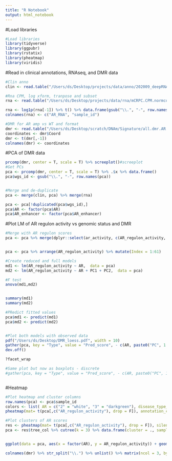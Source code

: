 ```yaml
---
title: "R Notebook"
output: html_notebook
---
```

#Load libraries
```r
#Load libraries
library(tidyverse)
library(ggpubr)
library(rstatix)
library(pheatmap)
library(viridis)
```

#Read in clinical annotations, RNAseq, and DMR data
```r
#Clin anno
clin <- read.table("/Users/ds/Desktop/projects/data/anno/202009_deepRNAseq_sample_full.txt", header = T) %>% dplyr::select(c("sample_id","wgs_id", "AR", "disease_type_SIG_GEX", "AR_enhancer")) %>% na.omit()

#Rna CPM, log xform, tranpose and subset
rna <- read.table("/Users/ds/Desktop/projects/data/rna/mCRPC.CPM.normcounts.txt", header = T) %>% filter(Genename %in% "AR")

rna <- log1p(rna[-1]) %>% t() %>% data.frame(gsub("\\.", "-", row.names(.)))
colnames(rna) <- c("AR_RNA", "sample_id")

#DMR for AR amp vs WT and format
dmr <- read.table("/Users/ds/Desktop/scratch/DNAm/Signature/all.dmr.AR.txt", header = T)
coordinates <- dmr$Coord
dmr <- t(dmr[,-1])
colnames(dmr) <- coordinates
```

#PCA of DMR data
```r
prcomp(dmr, center = T, scale = T) %>% screeplot()#screeplot
#Get PCs
pca <- prcomp(dmr, center = T, scale = T) %>% .$x %>% data.frame()
pca$wgs_id <- gsub("\\.", "-", row.names(pca))


#Merge and de-duplicate
pca <- merge(clin, pca) %>% merge(rna) 

pca <- pca[!duplicated(pca$wgs_id),]
pca$AR <- factor(pca$AR)
pca$AR_enhancer <- factor(pca$AR_enhancer)
```

#Plot LM of AR regulon activity vs genomic status and DMR
```r
#Merge with AR regulon scores
pca <- pca %>% merge(dplyr::select(ar_activity, c(AR_regulon_activity, sample_id)))


pca <- pca %>% arrange(AR_regulon_activity) %>% mutate(Index = 1:61)

#Create reduced and full models
md1 <- lm(AR_regulon_activity ~ AR,  data = pca) 
md2 <- lm(AR_regulon_activity ~ AR + PC1 + PC2,  data = pca) 

#F test
anova(md1,md2)


summary(md1)
summary(md2)

#PRedict fitted values
pca$md1 <- predict(md1)
pca$md2 <- predict(md2)


#Plot both models with observed data
pdf("/Users/ds/Desktop/DMR_loess.pdf", width = 10)
gather(pca, key = "Type", value = "Pred_score", - c(AR, paste0("PC", 1:48), sample_id, wgs_id, Index, AR_RNA,disease_type_SIG_GEX, AR_enhancer , cluster)) %>% ggplot(aes(x = Index, y = Pred_score, color = Type)) + geom_point(aes(shape = factor(cluster))) + geom_smooth(se = F) + scale_color_manual(values = c("darkred", "darkgreen", "darkblue"), labels = c("Observed", "Model with AR status", "Model with AR status and DNAm")) + ylab("AR Regulon Activity") + ggtitle("Observed and Predicted values for AR activity") 
dev.off()

?facet_wrap

#Same plot but now as boxplots - discrete
#gather(pca, key = "Type", value = "Pred_score", - c(AR, paste0("PC", 1:48), sample_id, wgs_id, Index, AR_RNA,disease_type_SIG_GEX, AR_enhancer )) %>% group_by(Type) %>% mutate(Group = ntile(Pred_score, 4)) %>% ggplot(aes(x = factor(Group), y = Pred_score, fill = Type)) + geom_boxplot() + scale_fill_manual(values = c("darkred", "darkgreen", "darkblue", "black")) 



```

#Heatmap 
```r

#Plot heatmap and cluster columns
row.names(pca) <- pca$sample_id
colors <- list( AR = c("2" = "white", "3" = "darkgreen"), disease_type_SIG_GEX = c(small_cell = "white", adeno = "darkblue"), AR_enhancer = c("2" = "white", "3" = "darkred"))
pheatmap(mat= t(pca[,c("AR_regulon_activity"), drop = F]), annotation_col = pca[,c( "AR", "AR_RNA", "disease_type_SIG_GEX", "AR_enhancer")],  annotation_colors = colors, cellheight = 10, border_color = "black", filename = "/Users/ds/Desktop/AR_regulon activity.pdf", cellwidth = 10, height = 20, width = 20, cluster_rows = F) 

#Plot clusters of AR scores
res <- pheatmap(mat= t(pca[,c("AR_regulon_activity"), drop = F]), silent = T, cluster_rows = F)
pca <- res$tree_col %>% cutree(k = 3) %>% data.frame(cluster = ., sample_id  = names(.)) %>% merge(pca) 


ggplot(data = pca, aes(x = factor(AR), y = AR_regulon_activity)) + geom_boxplot(outlier.alpha = 0) + geom_jitter(aes(color = AR)) + scale_color_viridis_d( end = 0.5) + xlab("AR") + ggtitle("AR regulon activity vs genomic status")

colnames(dmr) %>% str_split("\\.") %>% unlist() %>% matrix(ncol = 3, byrow = T) %>% write.table("/Users/ds/Desktop/scratch/DNAm/Signature/")

```


